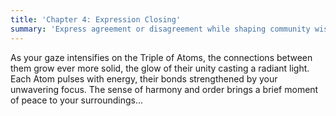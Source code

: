 ```yaml
---
title: 'Chapter 4: Expression Closing'
summary: 'Express agreement or disagreement while shaping community wisdom.'
---
```


As your gaze intensifies on the Triple of Atoms, the connections between them grow ever more solid, the glow of their unity casting a radiant light. Each Atom pulses with energy, their bonds strengthened by your unwavering focus. The sense of harmony and order brings a brief moment of peace to your surroundings...
